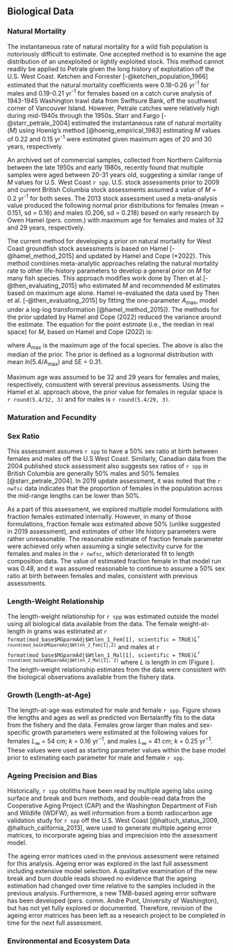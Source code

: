 ## Biological Data

### Natural Mortality

The instantaneous rate of natural mortality for a wild fish population is notoriously difficult to estimate. One accepted method is to examine the age distribution of an unexploited or lightly exploited stock. This method cannot readily be applied to Petrale given the long history of exploitation off the U.S. West Coast. Ketchen and Forrester [-@ketchen_population_1966] estimated that the natural mortality coefficients were 0.18-0.26 yr^-1^ for males and 0.19-0.21 yr^-1^ for females based on a catch curve analysis of 1943-1945 Washington trawl data from Swiftsure Bank, off the southwest corner of Vancouver Island. However, Petrale catches were relatively high during mid-1940s through the 1950s. Starr and Fargo [-@starr_petrale_2004] estimated the instantaneous rate of natural mortality ($M$) using Hoenig's method [@hoenig_empirical_1983] estimating $M$ values of 0.22 and 0.15 yr^-1^ were estimated given maximum ages of 20 and 30 years, respectively.   

An archived set of commercial samples, collected from Northern California between the late 1950s and early 1980s, recently found that multiple samples were aged between 20-31 years old, suggesting a similar range of $M$ values for U.S. West Coast `r spp`. U.S. stock assessments prior to 2009 and current British Columbia stock assessments assumed a value of $M$ = 0.2 yr^-1^ for both sexes. The 2013 stock assessment used a meta-analysis value produced the following normal prior distributions for females (mean = 0.151, sd = 0.16) and males (0.206, sd = 0.218) based on early research by Owen Hamel (pers. comm.) with maximum age for females and males of 32 and 29 years, respectively.

The current method for developing a prior on natural mortality for West Coast groundfish stock assessments is based on  Hamel [-@hamel_method_2015] and updated by Hamel and Cope (*2022). This method combines meta-analytic approaches relating the natural mortality rate to other life-history parameters to develop a general prior on $M$ for many fish species. This approach modifies work done by Then et al.[-@then_evaluating_2015] who estimated $M$ and recommended $M$ estimates based on maximum age alone. Hamel re-evaluated the data used by Then et al. [-@then_evaluating_2015] by fitting the one-parameter $A_{\text{max}}$, model under a log-log transformation  [@hamel_method_2015]). The methods for the prior updated by Hamel and Cope (2022) reduced the variance around the estimate. The equation for the point estimate (i.e., the median in real space) for $M$, based on Hamel and Cope (2022) is:

\begin{centering}

$M=\frac{5.4}{A_{\text{max}}}$

\end{centering}

where  $A_{\text{max}}$ is the maximum age of the focal species. The above is also the median of the prior. The prior is defined as a lognormal distribution with mean $ln(5.4/A_{\text{max}})$ and SE = 0.31. 

Maximum age was assumed to be 32 and 29 years for females and males, respectively, consustent with several previous assessments. Using the Hamel et al. approach above, the prior value for females in regular space is `r round(5.4/32, 3)` and for males is `r round(5.4/29, 3)`. 

### Maturation and Fecundity{#mat_fecund}

### Sex Ratio

This assessment assumes `r spp` to have a 50% sex ratio at birth between females and males off the U.S West Coast. Similarly, Canadian data from the 2004 published stock assessment also suggests sex ratios of `r spp` in British Columbia are generally 50% males and 50% females [@starr_petrale_2004]. In 2019 update assessment, it was noted that the `r nwfsc` data indicates that the proportion of females in the population across the mid-range lengths can be lower than 50%. 

As a part of this assessment, we explored multiple model formulations with fraction females estimated internally. However, in many of those formulations, fraction female was estimated above 50% (unlike suggested in 2019 assessment), and estimates of other life history parameters were rather unreasonable. The reasonable estimate of fraction female parameter were achieved only when assuming a single selectivity curve for the females and males in the `r nwfsc`, which deteriorated fit to length composition data. The value of estimated fraction female in that model run was 0.48, and it was assumed reasonable to continue to assume a 50% sex ratio at birth between females and males, consistent with previous assessments.   

### Length-Weight Relationship

The length-weight relationship for `r spp` was estimated outside the model using all biological data available from the \Gls{s-wcgbt} data. The female weight-at-length in grams was estimated at `r format(mod_base$MGparmAdj$Wtlen_1_Fem[1], scientific = TRUE)`$L$^`r round(mod_base$MGparmAdj$Wtlen_2_Fem[1],2)`^ and males at `r format(mod_base$MGparmAdj$Wtlen_1_Mal[1], scientific = TRUE)`$L$^`r round(mod_base$MGparmAdj$Wtlen_2_Mal[1], 2)`^ where $L$ is length in cm (Figure \ref{fig:wt_length}).  The length-weight relationship estimates from the \Gls{s-wcgbt} data were consistent with the biological observations available from the fishery data. 


### Growth (Length-at-Age)

The length-at-age was estimated for male and female `r spp`. Figure \ref{fig:length_age} shows the lengths and ages as well as predicted von Bertalanffy fits to the data from the fishery and the \Gls{s-wcgbt} data. Females grow larger than males and sex-specific growth parameters were estimated at the following values for females $L_{\infty}$ = 54 cm; $k$ = 0.16 $\text{yr}^{-1}$, and males $L_{\infty}$ = 41 cm; $k$ = 0.25 $\text{yr}^{-1}$. These values were used as starting parameter values within the base model prior to estimating each parameter for male and female `r spp`.


### Ageing Precision and Bias

Historically, `r spp` otoliths have been read by multiple ageing labs using surface and break and burn methods, and double-read data from the Cooperative Aging Project (CAP) and the Washington Department of Fish and Wildlife (WDFW), as well information from a bomb radiocarbon age validation study for `r spp` off the U.S. West Coast [@haltuch_status_2009, @haltuch_california_2013], were used to generate multiple ageing error matrices, to incorporate ageing bias and imprecision into the assessment model.
 
The ageing error matrices used in the previous assessment were retained for this analysis. Ageing error was explored in the last full assessment including extensive model selection. A qualitative examination of the new break and burn double reads showed no evidence that the ageing estimation had changed over time relative to the samples included in the previous analysis. Furthermore, a new TMB-based ageing error software has been developed (pers. comm. Andre Punt, University of Washington), but has not yet fully explored or documented. Therefore, revision of the ageing error matrices has been left as a research project to be completed in time for the next full assessment.
 
### Environmental and Ecosystem Data

